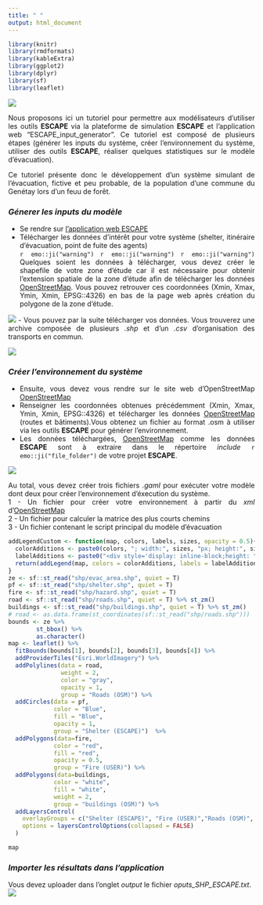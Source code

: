 ```yaml
---
title: " "
output: html_document
---
```


<style>
body {text-align: justify}
</style>

```r
library(knitr)
library(rmdformats)
library(kableExtra)
library(ggplot2)
library(dplyr)
library(sf)
library(leaflet)
```

![](images/TUTORIAL.png)

Nous proposons ici un tutoriel pour permettre aux modélisateurs d'utiliser les outils **ESCAPE** via la plateforme de simulation **ESCAPE** et l'application web "ESCAPE_input_generator". Ce tutoriel est composé de plusieurs étapes (générer les inputs du système, créer l'environnement du système, utiliser des outils **ESCAPE**, réaliser quelques statistiques sur le modèle d'évacuation).

Ce tutoriel présente donc le développement d'un système simulant de l'évacuation, fictive et peu probable, de la population d'une commune du Genétay lors d'un feuu de forêt.  

### ***Génerer les inputs du modèle ***  
- Se rendre sur [l'application web ESCAPE](https://analytics.huma-num.fr/Olivier.Gillet/escape_inputs_generator/)
- Télécharger les données d'intérêt pour votre système (shelter, itinéraire d'évacuation, point de fuite des agents)   
`r emo::ji("warning")` `r emo::ji("warning")` `r emo::ji("warning")`  Quelques soient les données à télécharger, vous devez créer le shapefile de votre zone d'étude car il est nécessaire pour obtenir l'extension spatiale de la zone d'étude afin de télécharger les données [OpenStreetMap](https://www.openstreetmap.org). Vous pouvez retrouver ces coordonnées (Xmin, Xmax, Ymin, Xmin, EPSG::4326) en bas de la page web après création du polygone de la zone d'étude.  

![](images/DOWNLOAD_INPUTS.png)
- Vous pouvez par la suite télécharger vos données. Vous trouverez une archive composée de plusieurs *.shp* et d'un *.csv* d'organisation des transports en commun.

![](images/ARCHIVE.png)

### ***Créer l'environnement du système ***  

- Ensuite, vous devez vous rendre sur le site web d'OpenStreetMap [OpenStreetMap](https://www.openstreetmap.org)  
- Renseigner les coordonnées obtenues précédemment (Xmin, Xmax, Ymin, Xmin, EPSG::4326) et télécharger les données [OpenStreetMap](https://www.openstreetmap.org) (routes et bâtiments).Vous obtenez un fichier au format .osm à utiliser via les outils **ESCAPE** pour générer l'environnement.
- Les données téléchargées, [OpenStreetMap](https://www.openstreetmap.org) comme les données **ESCAPE** sont à extraire dans le répertoire *include* `r emo::ji("file_folder")`  de votre projet **ESCAPE**.

![](images/OSM.png)  

Au total, vous devez créer trois fichiers *.gaml* pour exécuter votre modèle dont deux pour créer l'environnement d'éxecution du système.  
1 - Un fichier pour créer votre environnement à partir du *xml* d'[OpenStreetMap](https://www.openstreetmap.org)   
2 - Un fichier pour calculer la matrice des plus courts chemins  
3 - Un fichier contenant le script principal du modèle d'évacuation   

```r
addLegendCustom <- function(map, colors, labels, sizes, opacity = 0.5){
  colorAdditions <- paste0(colors, "; width:", sizes, "px; height:", sizes, "px")
  labelAdditions <- paste0("<div style='display: inline-block;height: ", sizes, "px;margin-top: 4px;line-height: ", sizes, "px;'>", labels, "</div>")
  return(addLegend(map, colors = colorAdditions, labels = labelAdditions, opacity = opacity))
}
ze <- sf::st_read("shp/evac_area.shp", quiet = T)
pf <- sf::st_read("shp/shelter.shp", quiet = T)
fire <- sf::st_read("shp/hazard.shp", quiet = T)
road <- sf::st_read("shp/roads.shp", quiet = T) %>% st_zm()
buildings <- sf::st_read("shp/buildings.shp", quiet = T) %>% st_zm()
# road <- as.data.frame(st_coordinates(sf::st_read("shp/roads.shp")))
bounds <- ze %>% 
        st_bbox() %>% 
        as.character()
map <- leaflet() %>%
  fitBounds(bounds[1], bounds[2], bounds[3], bounds[4]) %>% 
  addProviderTiles("Esri.WorldImagery") %>% 
  addPolylines(data = road,
               weight = 2,
               color = "gray",
               opacity = 1, 
               group = "Roads (OSM)") %>%
  addCircles(data = pf,
             color = "Blue",
             fill = "Blue",
             opacity = 1, 
             group = "Shelter (ESCAPE)")  %>%
  addPolygons(data=fire,
             color = "red",
             fill = "red",
             opacity = 0.5, 
             group = "Fire (USER)") %>%
  addPolygons(data=buildings,
             color = "white",
             fill = "white",
             weight = 2,
             group = "buildings (OSM)") %>% 
  addLayersControl(
    overlayGroups = c("Shelter (ESCAPE)", "Fire (USER)","Roads (OSM)", "buildings (OSM)"),
    options = layersControlOptions(collapsed = FALSE)
  )

map
```

### ***Importer les résultats dans l'application***   
Vous devez uploader dans l'onglet *output* le fichier *oputs_SHP_ESCAPE.txt*.    
![](images/RESULTS.png) 